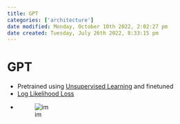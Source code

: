```yaml
---
title: GPT
categories: ['architecture']
date modified: Monday, October 10th 2022, 2:02:27 pm
date created: Tuesday, July 26th 2022, 8:33:15 pm
---
```


# GPT
- Pretrained using [Unsupervised Learning](Unsupervised%20Learning.qmd) and finetuned
- [Log Likelihood Loss](Log%20Likelihood%20Loss.qmd)
- ![im](images/Pasted%20image%2020220307184212.png)



